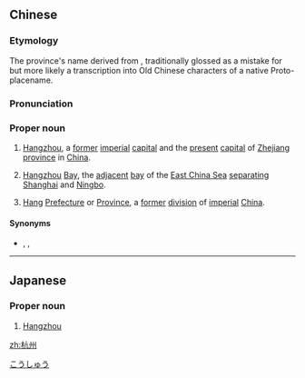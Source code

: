 ==Chinese==
{{zh-forms}}

===Etymology===
The province's name derived from {{zh-l|餘杭}}, traditionally glossed as a mistake for {{zh-l|[[禹]][[航]]|[[w:Yu the Great|Yu]]'s [[ferry]]}} but more likely a transcription into Old Chinese characters of a native Proto-{{etyl|wuu|cmn}} placename.

===Pronunciation===
{{zh-pron
|m=Hángzhōu
|c=hong4 zau1
|mn=Hâng-chiu
|cat=pn
}}

===Proper noun===
{{zh-proper noun}}

# {{zh-div|市}} [[Hangzhou]], a [[former]] [[imperial]] [[capital]] and the [[present]] [[capital]] of [[Zhejiang]] [[province]] in [[China]].
# {{zh-div|灣}} [[Hangzhou]] [[bay|Bay]], the [[adjacent]] [[bay]] of the [[East China Sea]] [[separating]] [[Shanghai]] and [[Ningbo]].
# {{lb|zh|historical}} [[Hang]] [[prefecture|Prefecture]] or [[province|Province]], a [[former]] [[division]] of [[imperial]] [[China]].

====Synonyms====
* {{sense|city}} {{zh-l|杭}}, {{zh-l|臨安}}, {{qualifier|historical}} {{zh-l|行在}}

{{zh-cat|Cities}}

----

==Japanese==
{{ja-kanjitab|こう|しゅう|yomi=o}}

===Proper noun===
{{ja-pos|proper|こうしゅう}}

# [[Hangzhou]]

[[Category:ja:Cities|こうしゅう]]

[[zh:杭州]]